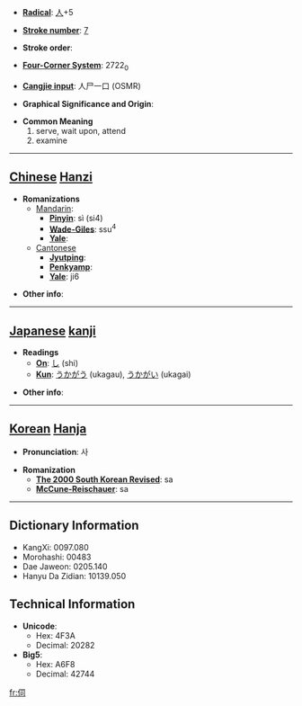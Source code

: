 * '''[[Wiktionary:Chinese radical index| Radical]]''': [[Wiktionary:Chinese radical index 人|人]]+5

* '''[[Wiktionary:Chinese total strokes index|Stroke number]]''': [[Wiktionary:Chinese total strokes index 7|7]]

* '''Stroke order''': 

* '''[[Wiktionary:Chinese four corner index|Four-Corner System]]''': 2722<sub>0</sub>

* '''[[Wiktionary:Chinese Cangjie index|Cangjie input]]''': 人尸一口 (OSMR)

* '''Graphical Significance and Origin''': 

* '''Common Meaning'''
*#serve, wait upon, attend
*# examine


----

== [[Chinese]] [[Hanzi]] ==

* '''Romanizations'''
** [[Mandarin]]:
*** '''[[Pinyin]]''': sì (si4)
*** '''[[Wade-Giles]]''': ssu<sup>4</sup>
*** '''[[Yale]]''': 
**[[Cantonese]]
***'''[[Jyutping]]''':
***'''[[Penkyamp]]''': 
***'''[[Yale]]''': ji6

* '''Other info''': 

----

== [[Japanese]] [[kanji]] ==

* '''Readings'''
** '''[[On]]''': [[し]] (shi)
** '''[[Kun]]''': [[うかがう]] (ukagau), [[うかがい]] (ukagai)

* '''Other info''':  

----

== [[Korean]] [[Hanja]] ==

* '''Pronunciation''': 사

* '''Romanization'''
** '''[[The 2000 South Korean Revised Romanization|The 2000 South Korean Revised]]''': sa
** '''[[McCune-Reischauer]]''': sa

----

== Dictionary Information ==

* KangXi: 0097.080
* Morohashi: 00483
* Dae Jaweon: 0205.140
* Hanyu Da Zidian: 10139.050

== Technical Information ==

* '''Unicode''':
** Hex: 4F3A
** Decimal: 20282
* '''Big5''':
** Hex: A6F8
** Decimal: 42744
[[fr:伺]]